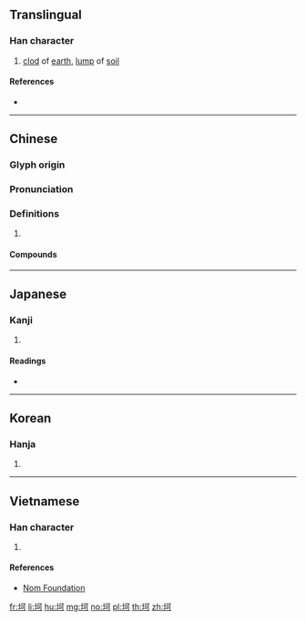 {{character info/new}}
==Translingual==

===Han character===
{{Han char|rn=32|rad=土|as=05|sn=8|four=41120|canj=GMNR|ids=⿰土可}}

# [[clod]] of [[earth]], [[lump]] of [[soil]]

====References====
* {{Han ref|kx=0226.380|dkj=04994|dj=0462.160|hdz=10429.160|uh=5777|ud=22391|bh=A956|bd=43350}}

----

==Chinese==
{{zh-forms}}

===Glyph origin===
{{Han etym}}

===Pronunciation===
{{zh-pron
|m=kě
|c=ho2,ho1
|mn=qz:khóⁿ/xm,zz:khó/tw:khia̍t
|mn_note=khia̍t - 碣 is used in the Mainland
|mc=y
|oc=y
|cat=
}}

===Definitions===
{{zh-hanzi}}

# {{rfdef|zh}}

====Compounds====
{{zh-der|命途坎坷|坎坷|坷垃}}

----

==Japanese==

===Kanji===
{{ja-kanji|grade=|rs=土05}}

# {{defn|lang=ja|sort=土05}}

====Readings====
* {{ja-readings|on=[[か]] (ka)|kun=}}

----

==Korean==

===Hanja===
{{ko-hanja|hangeul=가|rv=ga|mr=ka}}

# {{defn|lang=ko|sort=土05}}

----

==Vietnamese==

===Han character===
{{vi-hantu|[[kha]], [[khá]], [[khú]]|rs=土05}}

# {{defn|lang=vi|sort=土05}}

====References====
* [http://nomfoundation.org/common/nom_details.php?codepoint=5777 Nom Foundation]

[[fr:坷]]
[[li:坷]]
[[hu:坷]]
[[mg:坷]]
[[no:坷]]
[[pl:坷]]
[[th:坷]]
[[zh:坷]]